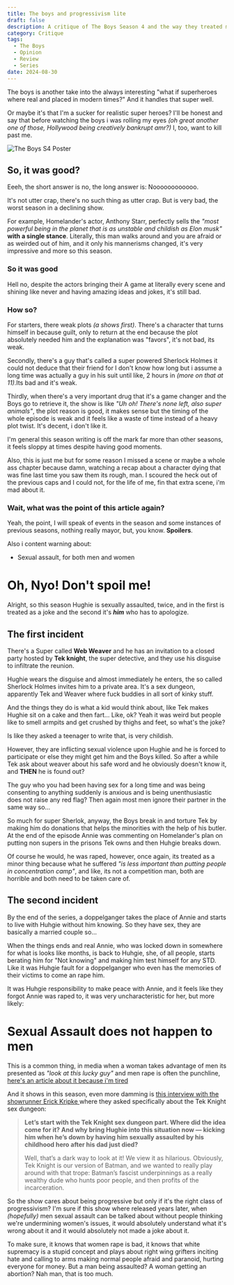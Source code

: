 ```yaml
---
title: The boys and progressivism lite
draft: false
description: A critique of The Boys Season 4 and the way they treated my boy Hughie
category: Critique
tags:
  - The Boys
  - Opinion
  - Review
  - Series
date: 2024-08-30
---
```


The boys is another take into the always interesting "what if superheroes where real and placed in modern times?" And it handles that super well.

Or maybe it's that I'm a sucker for realistic super heroes? I'll be honest and say that before watching the boys i was rolling my eyes _(oh great another one of those, Hollywood being creatively bankrupt amr?)_ I, too, want to kill past me.

![The Boys S4 Poster](https://i.imgur.com/mEi9wfO.jpeg)

## So, it was good?

Eeeh, the short answer is no, the long answer is:
Noooooooooooo.

It's not utter crap, there's no such thing as utter crap. But is very bad, the worst season in a declining show.

For example, Homelander's actor, Anthony Starr, perfectly sells the _"most powerful being in the planet that is as unstable and childish as Elon musk"_ **with a single stance**. Literally, this man walks around and you are afraid or as weirded out of him, and it only his mannerisms changed, it's very impressive and more so this season.

### So it was good

Hell no, despite the actors bringing their A game at literally every scene and shining like never and having amazing ideas and jokes, it's still bad.

### How so?

For starters, there weak plots _(a shows first)_. There's a character that turns himself in because guilt, only to return at the end because the plot absolutely needed him and the explanation was "favors", it's not bad, its weak.

Secondly, there's a guy that's called a super powered Sherlock Holmes it could not deduce that their friend for I don't know how long but i assume a long time was actually a guy in his suit until like, 2 hours in _(more on that at 11)_.Its bad and it's weak.

Thirdly, when there's a very important drug that it's a game changer and the Boys go to retrieve it, the show is like _"Uh oh! There's none left, also super animals"_, the plot reason is good, it makes sense but the timing of the whole episode is weak and it feels like a waste of time instead of a heavy plot twist. It's decent, i don't like it.

I'm general this season writing is off the mark far more than other seasons, it feels sloppy at times despite having good moments.

Also, this is just me but for some reason I missed a scene or maybe a whole ass chapter because damn, watching a recap about a character dying that was fine last time you saw them its rough, man.
I scoured the heck out of the previous caps and I could not, for the life of me, fin that extra scene, i'm mad about it.

### Wait, what was the point of this article again?

Yeah, the point, I will speak of events in the season and some instances of previous seasons, nothing really mayor, but, you know. **Spoilers**.

Also i content warning about:

- Sexual assault, for both men and women

# Oh, Nyo! Don't spoil me!

Alright, so this season Hughie is sexually assaulted, twice, and in the first is treated as a joke and the second it's **_him_** who has to apologize.

## The first incident

There's a Super called **Web Weaver** and he has an invitation to a closed party hosted by **Tek knight**, the super detective, and they use his disguise to infiltrate the reunion.

Hughie wears the disguise and almost immediately he enters, the so called Sherlock Holmes invites him to a private area. It's a sex dungeon, apparently Tek and Weaver where fuck buddies in all sort of kinky stuff.

And the things they do is what a kid would think about, like Tek makes Hughie sit on a cake and then fart... Like, ok? Yeah it was weird but people like to smell armpits and get crushed by thighs and feet, so what's the joke?

Is like they asked a teenager to write that, is very childish.

However, they are inflicting sexual violence upon Hughie and he is forced to participate or else they might get him and the Boys killed. So after a while Tek ask about weaver about his safe word and he obviously doesn't know it, and **THEN** he is found out?

The guy who you had been having sex for a long time and was being consenting to anything suddenly is anxious and is being unenthusiastic does not raise any red flag? Then again most men ignore their partner in the same way so...

So much for super Sherlok, anyway, the Boys break in and torture Tek by making him do donations that helps the minorities with the help of his butler. At the end of the episode Annie was commenting on Homelander's plan on putting non supers in the prisons Tek owns and then Huhgie breaks down.

Of course he would, he was raped, however, once again, its treated as a minor thing because what he suffered _"is less important than putting people in concentration camp"_, and like, its not a competition man, both are horrible and both need to be taken care of.

## The second incident

By the end of the series, a doppelganger takes the place of Annie and starts to live with Huhgie without him knowing. So they have sex, they are basically a married couple so...

When the things ends and real Annie, who was locked down in somewhere for what is looks like months, is back to Huhgie, she, of all people, starts berating him for "Not knowing" and making him test himself for any STD. Like it was Huhgie fault for a doppelganger who even has the memories of their victims to come an rape him.

It was Huhgie responsibility to make peace with Annie, and it feels like they forgot Annie was raped to, it was very uncharacteristic for her, but more likely:

# Sexual Assault does not happen to men

This is a common thing, in media when a woman takes advantage of men its presented as _"look at this lucky guy"_ and men rape is often the punchline, [here's an article about it because i'm tired](https://www.ncbi.nlm.nih.gov/pmc/articles/PMC10135558/#sec9-behavsci-13-00304title)

And it shows in this season, even more damming is [this interview with the showrunner Erick Kripke ](https://variety.com/2024/tv/news/the-boys-homelander-breastfeeding-firecracker-tek-knight-hughie-sex-dungeon-1236059308/) where they asked specifically about the Tek Knight sex dungeon:

> **Let’s start with the Tek Knight sex dungeon part. Where did the idea come for it? And why bring Hughie into this situation now — kicking him when he’s down by having him sexually assaulted by his childhood hero after his dad just died?**
>
> Well, that’s a dark way to look at it! We view it as hilarious. Obviously, Tek Knight is our version of Batman, and we wanted to really play around with that trope: Batman’s fascist underpinnings as a really wealthy dude who hunts poor people, and then profits of the incarceration.

So the show cares about being progressive but only if it's the right class of progressivism? I'm sure if this show where released years later, when _(hopefully)_ men sexual assault can be talked about without people thinking we're undermining women's issues, it would absolutely understand what it's wrong about it and it would absolutely not made a joke about it.

To make sure, it knows that women rape is bad, it knows that white supremacy is a stupid concept and plays about right wing grifters inciting hate and calling to arms making normal people afraid and paranoid, hurting everyone for money. But a man being assaulted? A woman getting an abortion? Nah man, that is too much.
